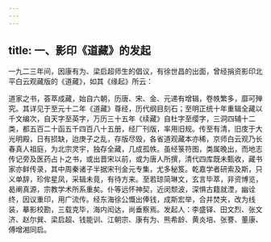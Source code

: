 ```yaml
---
---
---
```

title: 一、影印《道藏》的发起
---




一九二三年间，因康有为、梁启超师生的倡议，有徐世昌的出面，曾经捐资影印北平白云观藏版的《道藏》，如其《缘起》所云：

道家之书，荟萃成藏，始自六朝，历唐、宋、金、元递有增辑，卷帙繁多，靡可殚究。其详见于至元十二年《道藏》尊经，历代纲目刻石；至明正统十年重辑全藏以千文编次，自天字至英字，万历三十五年《续藏》自杜字至缨字，三洞四辅十二类，都五百二十函五千四百八十五册，经厂刊版，率用旧规。传至有清，旧庋于大光明殿，日有损缺，迨庚子之乱，存版尽毁，各省道观藏本亦稀，京师白云观乃长春真人祖庭，为北宗灵宇，独存全藏，几成孤帙。虽经箓符图，类属晚出，而地志传记旁及医药占卜之书，或出晋宋以前，或为唐人所撰，清代四库既未甄收，藏书家亦鲜传录，其中周秦诸子半据宋刊金元专集，尤多秘笈。乾嘉学者研索及斯，只义单辞，珍侔星凤，采辑未竟，有待方来。至若琼简琳文，玄言毕萃，非资博览，曷阐真源，宗教学术所系重矣。仆等远怀神契，近闵颓波，深惧古籍就湮，幽诠终，因议重印，用广流传。经东海徐公慨出俸钱，成斯宏举，合并焚夹，改为线装，摹影校勘，三载克毕，海内闳达，尚垂察焉。发起人：李盛铎、田文烈、张文济、赵尔巽、梁启超、钱能训、江朝宗、康有为、熊希龄、黄炎培、张謇、董康、傅增湘同启。